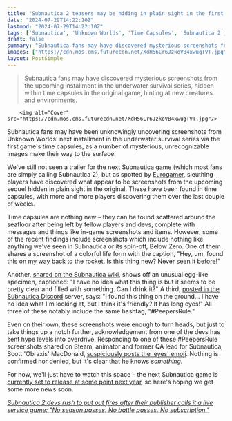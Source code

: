 ```yaml
---
title: "Subnautica 2 teasers may be hiding in plain sight in the first underwater survival game, as one dev not-so-subtly hints that something fishy is afoot"
date: "2024-07-29T14:22:10Z"
lastmod: "2024-07-29T14:22:10Z"
tags: ['Subnautica', 'Unknown Worlds', 'Time Capsules', 'Subnautica 2', 'Below Zero', 'Eurogamer', 'Subnautica Wiki', 'Subnautica Discord', "Scott 'Obraxis' MacDonald", 'Steam', 'QA Lead', 'Deep-Sea Survival Game', 'Live Service Game', 'Season Pass', 'Battle Pass', 'Subscription']
draft: false
summary: "Subnautica fans may have discovered mysterious screenshots from the upcoming installment in the underwater survival series, hidden within time capsules in the original game, hinting at new creatures and environments."
images: ["https://cdn.mos.cms.futurecdn.net/XdH56Cr6JzkoVB4xwugTVT.jpg"]
layout: PostSimple
---
```

> Subnautica fans may have discovered mysterious screenshots from the upcoming installment in the underwater survival series, hidden within time capsules in the original game, hinting at new creatures and environments.


        <img alt="Cover" src="https://cdn.mos.cms.futurecdn.net/XdH56Cr6JzkoVB4xwugTVT.jpg"/>
        
Subnautica fans may have been unknowingly uncovering screenshots from Unknown Worlds' next installment in the underwater survival series via the first game's time capsules, as a number of mysterious, unrecognizable images make their way to the surface.

We've still not seen a trailer for the next Subnautica game (which most fans are simply calling Subnautica 2), but as spotted by [<u>Eurogamer</u>](https://www.eurogamer.net/looks-like-subnautica-devs-have-been-sneakily-posting-subnautica-2-screenshots-in-the-original-game), sleuthing players have discovered what appear to be screenshots from the upcoming sequel hidden in plain sight in the original. These have been found in time capsules, with more and more players discovering them over the last couple of weeks.

Time capsules are nothing new – they can be found scattered around the seafloor after being left by fellow players and devs, complete with messages and things like in-game screenshots and items. However, some of the recent findings include screenshots which include nothing like anything we've seen in Subnautica or its spin-off, Below Zero. One of them shares a screenshot of a colorful life form with the caption, "Hey, um, found this on my way back to the rocket. Is this thing new? Never seen it before!" 

Another, [<u>shared on the Subnautica wiki</u>](https://subnautica.fandom.com/f/p/4400000000000121962), shows off an unusual egg-like specimen, captioned: "I have no idea what this thing is but it seems to be pretty clear and filled with something. Can I drink it?" A third, [<u>posted in the Subnautica Discord</u>](https://discord.com/channels/85342800492634112/103560355065634816/1264115353999638568) server, says: "I found this thing on the ground… I have no idea what I'm looking at, but I think it's friendly? It has long eyes!" All three of these notably include the same hashtag, "#PeepersRule." 

Even on their own, these screenshots were enough to turn heads, but just to take things up a notch further, acknowledgement from one of the devs has sent hype levels into overdrive. Responding to one of these #PeepersRule screenshots shared on Steam, animator and former QA lead for Subnautica, Scott 'Obraxis' MacDonald, [<u>suspiciously posts the 'eyes' emoji</u>](https://steamcommunity.com/sharedfiles/filedetails/?id=3286537881). Nothing is confirmed nor denied, but it's clear that he knows *something*. 

For now, we'll just have to watch this space – the next Subnautica game is [<u>currently set to release at some point next year</u>](https://www.gamesradar.com/acclaimed-deep-sea-survival-game-subnautica-is-getting-a-sequel-in-2025/), so here's hoping we get some more news soon.

[<u><em>Subnautica 2 devs rush to put out fires after their publisher calls it a live service game: "No season passes. No battle passes. No subscription."</em></u>](https://www.gamesradar.com/subnautica-2-devs-rush-to-put-out-fires-after-their-publisher-calls-it-a-live-service-game-no-season-passes-no-battle-passes-no-subscription/)
        